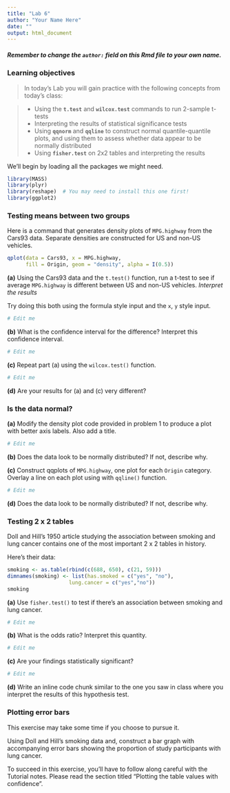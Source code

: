 ---
title: "Lab 6"
author: "Your Name Here"
date: ""
output: html_document
---

##### Remember to change the `author: ` field on this Rmd file to your own name.

### Learning objectives

> In today's Lab you will gain practice with the following concepts from today's class:

>- Using the **`t.test`** and **`wilcox.test`** commands to run 2-sample t-tests
- Interpreting the results of statistical significance tests
- Using **`qqnorm`** and **`qqline`** to construct normal quantile-quantile plots, and using them to assess whether data appear to be normally distributed
- Using **`fisher.test`** on 2x2 tables and interpreting the results

We'll begin by loading all the packages we might need.
```{r}
library(MASS)
library(plyr)
library(reshape)  # You may need to install this one first!
library(ggplot2)
```

### Testing means between two groups

Here is a command that generates density plots of `MPG.highway` from the Cars93 data.  Separate densities are constructed for US and non-US vehicles.  

```{r}
qplot(data = Cars93, x = MPG.highway, 
      fill = Origin, geom = "density", alpha = I(0.5))
```

**(a)** Using the Cars93 data and the `t.test()` function, run a t-test to see if average `MPG.highway` is different between US and non-US vehicles.  *Interpret the results*

Try doing this both using the formula style input and the `x`, `y` style input.

```{r}
# Edit me
```

**(b)** What is the confidence interval for the difference?  Interpret this confidence interval.  

```{r}
# Edit me
```

**(c)** Repeat part (a) using the `wilcox.test()` function.

```{r}
# Edit me
```

**(d)** Are your results for (a) and (c) very different?  


### Is the data normal?

**(a)** Modify the density plot code provided in problem 1 to produce a plot with better axis labels.  Also add a title.

```{r}
# Edit me
```

**(b)** Does the data look to be normally distributed?  If not, describe why.

**(c)** Construct qqplots of `MPG.highway`, one plot for each `Origin` category.  Overlay a line on each plot using with `qqline()` function.

```{r}
# Edit me
```

**(d)** Does the data look to be normally distributed?  If not, describe why.

### Testing 2 x 2 tables

Doll and Hill's 1950 article studying the association between smoking and lung cancer contains one of the most important 2 x 2 tables in history.  

Here's their data:

```{r}
smoking <- as.table(rbind(c(688, 650), c(21, 59)))
dimnames(smoking) <- list(has.smoked = c("yes", "no"),
                    lung.cancer = c("yes","no"))
smoking
```

**(a)** Use `fisher.test()` to test if there's an association between smoking and lung cancer.

```{r}
# Edit me
```

**(b)** What is the odds ratio?  Interpret this quantity.

```{r}
# Edit me
```

**(c)** Are your findings statistically significant?  

```{r}
# Edit me
```

**(d)** Write an inline code chunk similar to the one you saw in class where you interpret the results of this hypothesis test.


### Plotting error bars

This exercise may take some time if you choose to pursue it.

Using Doll and Hill's smoking data and, construct a bar graph with accompanying error bars showing the proportion of study participants with lung cancer. 

To succeed in this exercise, you'll have to follow along careful with the Tutorial notes.  Please read the section titled "Plotting the table values with confidence".


